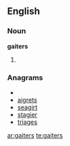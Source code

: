 ==English==

===Noun===
'''gaiters'''

# {{plural of|[[gaiter]]}}

===Anagrams===
* {{alphagram|aegirst}}
* [[aigrets#English|aigrets]]
* [[seagirt#English|seagirt]]
* [[stagier#English|stagier]]
* [[triages#English|triages]]

[[ar:gaiters]]
[[te:gaiters]]
